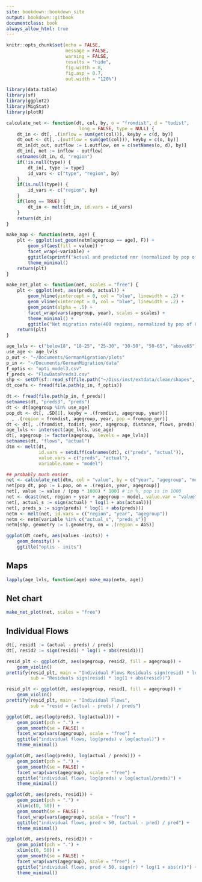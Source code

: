 ```yaml
--- 
site: bookdown::bookdown_site
output: bookdown::gitbook
documentclass: book
always_allow_html: true
---
```



```r

knitr::opts_chunk$set(echo = FALSE,
                      message = FALSE,
                      warning = FALSE,
                      results = "hide",
                      fig.width = 8,
                      fig.asp = 0.7,
                      out.width = "120%")

```

```r

library(data.table)
library(sf)
library(ggplot2)
library(MigStat)
library(plotR)

calculate_net <- function(dt, col, by, o = "fromdist", d = "todist",
                           long = FALSE, type = NULL) {
    dt_in <- dt[, .(inflow = sum(get(col))), keyby = c(d, by)]
    dt_out <- dt[, .(outflow = sum(get(col))), keyby = c(o, by)]
    dt_in[dt_out, outflow := i.outflow, on = c(setNames(o, d), by)]
    dt_in[, net := inflow - outflow]
    setnames(dt_in, d, "region")
    if(!is.null(type)) {
        dt_in[, type := type]
        id_vars <- c("type", "region", by)
    }
    if(is.null(type)) {
        id_vars <- c("region", by)
    }
    if(long == TRUE) {
        dt_in <- melt(dt_in, id.vars = id_vars)
    }
    return(dt_in)
}

make_map <- function(netm, age) {
    plt <- ggplot(set_geom(netm[agegroup == age], F)) +
        geom_sf(aes(fill = value)) +
        facet_wrap(~variable) +
        ggtitle(sprintf("Actual and predicted nmr (normalized by pop of Germans) for age group %s", age)) +
        theme_minimal() 
    return(plt)
}

make_net_plot <- function(net, scales = "free") {
    plt <- ggplot(net, aes(preds, actual)) +
        geom_hline(yintercept = 0, col = "blue", linewidth = .2) +
        geom_vline(xintercept = 0, col = "blue", linewidth = .2) +        
        geom_point(alpha = .5) +
        facet_wrap(vars(agegroup, year), scales = scales) +
        theme_minimal() +
        ggtitle("Net migration rate(400 regions, normalized by pop of Germans)")
    return(plt)
}

```

```r

age_lvls <- c("below18", "18-25", "25-30", "30-50", "50-65", "above65")
use_age <- age_lvls
p_out <- "~/Documents/GermanMigration/plots"
p_in <- "~/Documents/GermanMigration/data"
f_optis <- "opti_model3.csv"
f_preds <- "FlowDataPreds3.csv"
shp <- setDT(sf::read_sf(file.path("~/Diss/inst/extdata/clean/shapes", "districts_ext.shp")))
dt_coefs <- fread(file.path(p_in, f_optis))

dt <- fread(file.path(p_in, f_preds))
setnames(dt, "preds3", "preds")
dt <- dt[agegroup %in% use_age]
pop_dt <- dt[, .SD[1], keyby = .(fromdist, agegroup, year)][
  , .(region = fromdist, agegroup, year, pop = frompop_ger)]
dt <- dt[, .(fromdist, todist, year, agegroup, distance, flows, preds)]
age_lvls <- intersect(age_lvls, use_age)
dt[, agegroup := factor(agegroup, levels = age_lvls)]
setnames(dt, "flows", "actual")
dtm <- melt(dt,
            id.vars = setdiff(colnames(dt), c("preds", "actual")),
            value.vars = c("preds", "actual"),
            variable.name = "model")

## probably much easier
net <- calculate_net(dtm, col = "value", by = c("year", "agegroup", "model"), long = TRUE)[variable == "net"]
net[pop_dt, pop := i.pop, on = .(region, year, agegroup)]
net[, value := value / (pop * 1000) * 100] # in %, pop is in 1000
net <- dcast(net, region + year + agegroup ~ model, value.var = "value")
net[, actual_s := sign(actual) * log(1 + abs(actual))]
net[, preds_s := sign(preds) * log(1 + abs(preds))]
netm <- melt(net, id.vars = c("region", "year", "agegroup"))
netm <- netm[variable %in% c("actual_s", "preds_s")]
netm[shp, geometry := i.geometry, on = .(region = AGS)]

```

```r

ggplot(dt_coefs, aes(values -inits)) +
    geom_density() +
    ggtitle("optis - inits")

```


## Maps
```r

lapply(age_lvls, function(age) make_map(netm, age))

```

## Net chart
```r

make_net_plot(net, scales = "free")

```

## Individual Flows

```r

dt[, resid1 := (actual - preds) / preds]
dt[, resid2 := sign(resid1) * log(1 + abs(resid1))]

resid_plt <- ggplot(dt, aes(agegroup, resid2, fill = agegroup)) +
    geom_violin() 
prettify(resid_plt, main = "Individual Flows Residuals sign(resid) * log(1 + abs(resid))",
         sub = "Residuals sign(resid) * log(1 + abs(resid))")

resid_plt <- ggplot(dt, aes(agegroup, resid1, fill = agegroup)) +
    geom_violin() 
prettify(resid_plt, main = "Individual Flows",
         sub = "resid = (actual - preds) / preds")

```

```r

ggplot(dt, aes(log(preds), log(actual))) +
    geom_point(pch = ".") +
    geom_smooth(se = FALSE) +
    facet_wrap(vars(agegroup), scale = "free") +
    ggtitle("individual flows, log(preds) v log(actual)") +
    theme_minimal()

ggplot(dt, aes(log(preds), log(actual / preds))) +
    geom_point(pch = ".") +
    geom_smooth(se = FALSE) +
    facet_wrap(vars(agegroup), scale = "free") +
    ggtitle("individual flows, log(preds) v log(actual/preds)") +
    theme_minimal()

ggplot(dt, aes(preds, resid1)) +
    geom_point(pch = ".") +
    xlim(c(0, 50)) +
    geom_smooth(se = FALSE) +
    facet_wrap(vars(agegroup), scale = "free") +
    ggtitle("individual flows, pred < 50, (actual - pred) / pred") +
    theme_minimal()

ggplot(dt, aes(preds, resid2)) +
    geom_point(pch = ".") +
    xlim(c(0, 50)) +
    geom_smooth(se = FALSE) +
    facet_wrap(vars(agegroup), scale = "free") +
    ggtitle("individual flows, pred < 50, sign(r) * log(1 + abs(r))") +
    theme_minimal()

```
